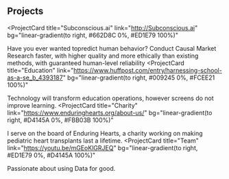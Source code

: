 ## Projects

<ProjectCard
  title="Subconscious.ai"
  link="http://Subconscious.ai"
  bg="linear-gradient(to right, #662D8C 0%, #ED1E79 100%)"
>
  Have you ever wanted topredict human behavior? Conduct Causal Market Research faster, with higher quality and more ethically than existing methods, with guaranteed human-level reliability
</ProjectCard>
<ProjectCard
  title="Education"
  link="https://www.huffpost.com/entry/harnessing-school-as-a-se_b_4393187"
  bg="linear-gradient(to right, #009245 0%, #FCEE21 100%)"
>
  Technology will transform education operations, however screens do not improve learning.
</ProjectCard>
<ProjectCard
  title="Charity"
  link="https://www.enduringhearts.org/about-us/"
  bg="linear-gradient(to right, #D4145A 0%, #FBB03B 100%)"
>
  I serve on the board of Enduring Hearts, a charity working on making pediatric heart transplants last a lifetime.
</ProjectCard>
<ProjectCard
  title="Team"
  link="https://youtu.be/mGEoKlGRJEQ"
  bg="linear-gradient(to right, #ED1E79 0%, #D4145A 100%)"
>
  Passionate about using Data for good. 
</ProjectCard>
